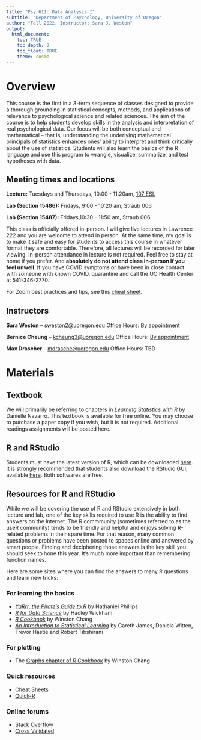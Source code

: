 ```yaml
---
title: "Psy 611: Data Analysis I"
subtitle: "Department of Psychology, University of Oregon"
author: "Fall 2022. Instructor: Sara J. Weston"
output: 
  html_document:
    toc: TRUE
    toc_depth: 2
    toc_float: TRUE
    theme: cosmo
---
```


# Overview

This course is the first in a 3-term sequence of classes designed to provide a
thorough grounding in statistical concepts, methods, and applications of relevance to psychological science and related sciences. The aim of the course is to help students develop skills in the analysis and interpretation of real psychological data. Our focus will be both conceptual and mathematical -- that is, understanding the underlying mathematical principals of statistics enhances ones' ability to interpret and think critically about the use of statistics. Students will also learn the basics of the R language and use this program to wrangle, visualize, summarize, and test hypotheses with data. 

## Meeting times and locations

**Lecture:** Tuesdays and Thursdays, 10:00 - 11:20am, [107 ESL](https://map.uoregon.edu/) 

**Lab (Section 15486):** Fridays,
9:00 - 10:20 am, Straub 006 

**Lab (Section 15487):** Fridays,10:30 - 11:50 am, Straub 006 


<!-- , 10:00-11:20am, [Zoom](https://uoregon.zoom.us/j/97605175179?pwd=MVFoN2VudVM4a2Y5OXFvaklTRS85Zz09) -->

This class is officially offered in-person. I will give live lectures in Lawrence 222 and you are welcome to attend in person. At the same time, my goal is to make it safe and easy for students to access this course in whatever format they are comfortable. Therefore, all lectures will be recorded for later viewing. In-person attendance in lecture is not required. Feel free to stay at home if you prefer. And **absolutely do not attend class in-person if you feel unwell**. If you have COVID symptoms or have been in close contact with someone with known COVID, quarantine and call the UO Health Center at 541-346-2770. 

For Zoom best practices and tips, see this [cheat sheet](readings/PSY 611 Zoom Cheat Sheet.pdf).

## Instructors

**Sara Weston** -- [sweston2@uoregon.edu](mailto:sweston2@uoregon.edu)
Office Hours: [By appointment](https://calendly.com/sara-weston/weston-office-hours) 

**Bernice Cheung** -- [kcheung3@uoregon.edu](mailto:kcheung3@uoregon.edu)
Office Hours: [By appointment](https://calendly.com/bernicecheung)

**Max Drascher** -- [mdrasche@uoregon.edu](mailto:mdrasche@uoregon.edu)
Office Hours: TBD

# Materials

## Textbook

We will primarily be referring to chapters in [_Learning Statistics with R_](https://learningstatisticswithr-bookdown.netlify.com/index.html) by Danielle Navarro. This textbook is available for free online. You may choose to purchase a paper copy if you wish, but it is not required. Additional readings assignments will be posted here. 

## R and RStudio

Students must have the latest version of R, which can be downloaded [here](https://ftp.osuosl.org/pub/cran/). It is strongly recommended that students also download the RStudio GUI, available [here](https://www.rstudio.com/products/rstudio/download/#download). Both softwares are free. 

## Resources for R and RStudio

While we will be covering the use of R and RStudio extensively in both lecture and lab, one of the key skills required to use R is the ability to find answers on the Internet. The R commmunity (sometimes referred to as the useR community) tends to be friendly and helpful and enjoys solving R-related problems in their spare time. For that reason, many common questions or problems have been posted to spaces online and answered by smart people. Finding and deciphering those answers is the key skill you should seek to hone this year. It's much more important than remembering function names. 

Here are some sites where you can find the answers to many R questions and learn new tricks:

### For learning the basics
 - [_YaRrr, the Pirate's Guide to R_](https://bookdown.org/ndphillips/YaRrr/) by Nathaniel Phillips
 - [_R for Data Science_](https://r4ds.had.co.nz/) by Hadley Wickham
 - [_R Cookbook_](http://www.cookbook-r.com/) by Winston Chang
 - [_An Introduction to Statistical Learning_](http://www-bcf.usc.edu/~gareth/ISL) by Gareth James, Daniela Witten, Trevor Hastie and Robert Tibshirani

### For plotting

  - The [Graphs chapter of _R Cookbook_](http://www.cookbook-r.com/Graphs/) by Winston Chang
  
### Quick resources

  - [Cheat Sheets](https://www.rstudio.com/resources/cheatsheets) 
  - [Quick-R](https://www.statmethods.net) 
  
### Online forums
  - [Stack Overflow](https://stackoverflow.com) \
  - [Cross Validated](https://stats.stackexchange.com)



